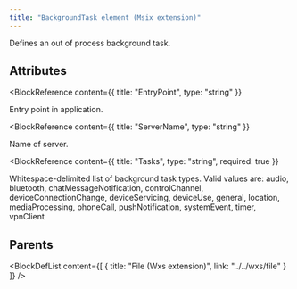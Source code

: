 ```yaml
---
title: "BackgroundTask element (Msix extension)"
---
```



Defines an out of process background task.


## Attributes

<BlockWrapper>

  <BlockReference
    content={{
      title: "EntryPoint",
      type: "string"
    }}
  >
  Entry point in application.
  </BlockReference>

  <BlockReference
    content={{
      title: "ServerName",
      type: "string"
    }}
  >
  Name of server.
  </BlockReference>

  <BlockReference
    content={{
      title: "Tasks",
      type: "string",
      required: true
    }}
  >
  Whitespace-delimited list of background task types. Valid values are:
   audio,
   bluetooth,
   chatMessageNotification,
   controlChannel,
   deviceConnectionChange,
   deviceServicing,
   deviceUse,
   general,
   location,
   mediaProcessing,
   phoneCall,
   pushNotification,
   systemEvent,
   timer,
   vpnClient
  </BlockReference>

</BlockWrapper>


## Parents

<BlockDefList content={[
    {
      title: "File (Wxs extension)",
      link: "../../wxs/file"
    }
  ]}
/>